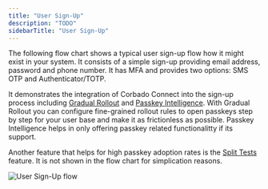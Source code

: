 ```yaml
---
title: "User Sign-Up"
description: "TODO"
sidebarTitle: "User Sign-Up"
---
```


The following flow chart shows a typical user sign-up flow how it might exist in your system. It consists of a simple sign-up providing email address, password and phone number. It has MFA and provides two options: SMS OTP and Authenticator/TOTP.

It demonstrates the integration of Corbado Connect into the sign-up process including [Gradual Rollout](/corbado-connect-system/features/gradual-rollout) and [Passkey Intelligence](/corbado-connect-new/features/passkey-Intelligence). With Gradual Rollout you can configure fine-grained rollout rules to open passkeys step by step for your user base and make it as frictionless as possible. Passkey Intelligence helps in only offering passkey related functionalitty if its support.

Another feature that helps for high passkey adoption rates is the [Split Tests](/corbado-connect-new/features/split-tests) feature. It is not shown in the flow chart for simplication reasons.

<Frame caption="User Sign-Up flow including Gradual Rollout and Passkey Intelligence">
  <img
    src="/images/corbado-connect/user-sign-up-flow.png"
    alt="User Sign-Up flow"    
  />
</Frame>